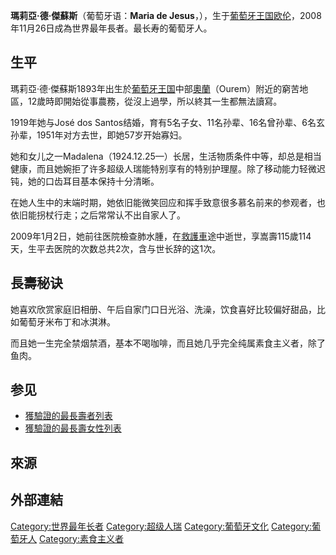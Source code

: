 {{Unreferenced|time=2019-12-17T18:04:29+00:00}}
{{Infobox person
| name        = Maria de Jesus<br>瑪莉亞·洁蘇斯
| nationality  = {{PRT}}
| birth_date  = 1893年9月10日
| birth_place = [[File:Flag_Portugal_(1830).svg|22px]] [[葡萄牙王国|葡萄牙王国]][[欧伦|欧伦]]
| death_date  = 2009年1月2日（115岁114天）
| death_place = {{PRT}}[[托马尔|托马尔]]
| spouse   = José dos Santos<br>（1919—1951，寡妇）
| children = 5
| relatives = 孙辈：11<br>曾孙辈：16<br>玄孙辈：6
}}
'''瑪莉亞·德·傑蘇斯'''（葡萄牙语：'''Maria de Jesus'''，{{bd|1893年|9月10日|2009年|1月2日|catIdx=Jesus, Maria de}}），生于[[葡萄牙王国|葡萄牙王国]][[欧伦|欧伦]]，2008年11月26日成為世界最年長者。最长寿的葡萄牙人。

== 生平 ==
瑪莉亞·德·傑蘇斯1893年出生於[[葡萄牙|葡萄牙王国]]中部[[奧蘭|奧蘭]]（Ourem）附近的窮苦地區，12歲時即開始從事農務，從沒上過學，所以終其一生都無法讀寫。

1919年她与José dos Santos结婚，育有5名子女、11名孙辈、16名曾孙辈、6名玄孙辈，1951年对方去世，即她57岁开始寡妇。

她和女儿之一Madalena（1924.12.25—）长居，生活物质条件中等，却总是相当健康，而且她婉拒了许多超级人瑞能特别享有的特别护理屋。除了移动能力轻微迟钝，她的口齿耳目基本保持十分清晰。

在她人生中的末端时期，她依旧能微笑回应和挥手致意很多慕名前来的参观者，也依旧能拐杖行走；之后常常认不出自家人了。

2009年1月2日，她前往医院檢查肺水腫，在[[救護車|救護車]]途中逝世，享嵩壽115歲114天，生平去医院的次数总共2次，含与世长辞的这1次。

== 長壽秘诀 ==
她喜欢欣赏家庭旧相册、午后自家门口日光浴、洗澡，饮食喜好比较偏好甜品，比如葡萄牙米布丁和冰淇淋。

而且她一生完全禁烟禁酒，基本不喝咖啡，而且她几乎完全纯属素食主义者，除了鱼肉。

==参见==
*[[獲驗證的最長壽者列表|獲驗證的最長壽者列表]]
*[[獲驗證的最長壽女性列表|獲驗證的最長壽女性列表]]

==來源==
{{Reflist}}

==外部連結==

{{start box}}
{{S-ach|rec}}
{{s-before|[[艾德納·帕克|艾德納·帕克]]}}
{{s-title|[[在世超級人瑞列表|全世界最长寿在世人物]]|2008年11月26日—2009年1月2日}}
{{s-after|[[葛楚德·拜恩斯|葛楚德·拜恩斯]]}}
{{end box}}

{{最年長者}}

{{DEFAULTSORT:Jesus, Maria de}}
[[Category:世界最年长者|Category:世界最年长者]]
[[Category:超级人瑞|Category:超级人瑞]]
[[Category:葡萄牙文化|Category:葡萄牙文化]]
[[Category:葡萄牙人|Category:葡萄牙人]]
[[Category:素食主义者|Category:素食主义者]]
